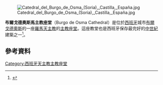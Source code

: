 [[Image:Catedral_del_Burgo_de_Osma_(Soria),_Castilla,_España.jpg|thumb]]

'''布爾戈德奧斯馬主教座堂'''（Burgo de Osma Cathedral）是位於[[西班牙|西班牙]]城市[[布爾戈德奧斯|布爾戈德奧斯]]的一座[[羅馬天主教|羅馬天主教]]的[[主教座堂|主教座堂]]。這座教堂也是西班牙保存最完好的[[中世紀|中世紀]]建築之一<ref>{{cite journal |pmid=16511653 | doi=10.1007/s00415-006-0100-8 | volume=253 | issue=6 | title=Ancient descriptions of movement disorders: Cathedral el Burgo de Osma (Soria, Spain) |date=June 2006 | journal=J. Neurol. | pages=731–4}}</ref>。
== 參考資料 ==
{{reflist|colwidth=30em}}
[[Category:西班牙天主教主教座堂|Category:西班牙天主教主教座堂]]